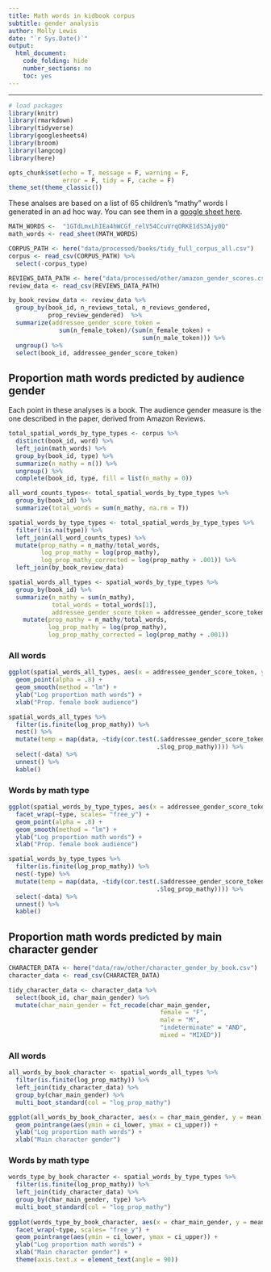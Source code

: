 ```yaml
---
title: Math words in kidbook corpus
subtitle: gender analysis
author: Molly Lewis 
date: "`r Sys.Date()`"
output: 
  html_document:
    code_folding: hide
    number_sections: no
    toc: yes
---
```

  
******

```r
# load packages
library(knitr)
library(rmarkdown)
library(tidyverse)
library(googlesheets4)
library(broom)
library(langcog)
library(here)

opts_chunk$set(echo = T, message = F, warning = F, 
               error = F, tidy = F, cache = F)
theme_set(theme_classic())

```

These analses are based on a list of 65 children's "mathy" words I generated in an ad hoc way. You can see them in a [google sheet here](https://docs.google.com/spreadsheets/d/1GTdLmxLhIEa4hWCGf_relV54CcuVrqORKE1dS3Ajy0Q/edit#gid=0). 

```r
MATH_WORDS <-  "1GTdLmxLhIEa4hWCGf_relV54CcuVrqORKE1dS3Ajy0Q"
math_words <- read_sheet(MATH_WORDS)
```

```r
CORPUS_PATH <- here("data/processed/books/tidy_full_corpus_all.csv")
corpus <- read_csv(CORPUS_PATH) %>%
  select(-corpus_type)
```

```r
REVIEWS_DATA_PATH <- here("data/processed/other/amazon_gender_scores.csv")
review_data <- read_csv(REVIEWS_DATA_PATH) 

by_book_review_data <- review_data %>%
  group_by(book_id, n_reviews_total, n_reviews_gendered,
           prop_review_gendered)  %>%
  summarize(addressee_gender_score_token =
              sum(n_female_token)/(sum(n_female_token) +
                                     sum(n_male_token))) %>%
  ungroup() %>%
  select(book_id, addressee_gender_score_token)
```


## Proportion math words predicted by audience gender

Each point in these analyses is a book. The audience gender measure is the one described in the paper, derived from Amazon Reviews. 

```r
total_spatial_words_by_type_types <- corpus %>%
  distinct(book_id, word) %>%
  left_join(math_words) %>%
  group_by(book_id, type) %>%
  summarize(n_mathy = n()) %>%
  ungroup() %>%
  complete(book_id, type, fill = list(n_mathy = 0))  

all_word_counts_types<- total_spatial_words_by_type_types %>%
  group_by(book_id) %>%
  summarize(total_words = sum(n_mathy, na.rm = T))

spatial_words_by_type_types <- total_spatial_words_by_type_types %>%
  filter(!is.na(type)) %>%
  left_join(all_word_counts_types) %>%
  mutate(prop_mathy = n_mathy/total_words,
         log_prop_mathy = log(prop_mathy),
         log_prop_mathy_corrected = log(prop_mathy + .001)) %>%
  left_join(by_book_review_data)

spatial_words_all_types <- spatial_words_by_type_types %>%
  group_by(book_id) %>%
  summarize(n_mathy = sum(n_mathy),
            total_words = total_words[1],
            addressee_gender_score_token = addressee_gender_score_token[1]) %>%
    mutate(prop_mathy = n_mathy/total_words,
           log_prop_mathy = log(prop_mathy),
           log_prop_mathy_corrected = log(prop_mathy + .001))
```

### All words
```r
ggplot(spatial_words_all_types, aes(x = addressee_gender_score_token, y = log_prop_mathy)) +
  geom_point(alpha = .8) +
  geom_smooth(method = "lm") +
  ylab("Log proportion math words") +
  xlab("Prop. female book audience")

spatial_words_all_types %>%
  filter(is.finite(log_prop_mathy)) %>%
  nest() %>%
  mutate(temp = map(data, ~tidy(cor.test(.$addressee_gender_score_token,
                                         .$log_prop_mathy)))) %>%
  select(-data) %>%
  unnest() %>%
  kable()
```

### Words by math type
```r
  
ggplot(spatial_words_by_type_types, aes(x = addressee_gender_score_token, y = log_prop_mathy)) +
  facet_wrap(~type, scales= "free_y") +
  geom_point(alpha = .8) +
  geom_smooth(method = "lm") +
  ylab("Log proportion math words") +
  xlab("Prop. female book audience")

spatial_words_by_type_types %>%
  filter(is.finite(log_prop_mathy)) %>%
  nest(-type) %>%
  mutate(temp = map(data, ~tidy(cor.test(.$addressee_gender_score_token,
                                         .$log_prop_mathy)))) %>%
  select(-data) %>%
  unnest() %>%
  kable()
```

## Proportion math words predicted by main character gender
```r
CHARACTER_DATA <- here("data/raw/other/character_gender_by_book.csv")
character_data <- read_csv(CHARACTER_DATA)

tidy_character_data <- character_data %>%
  select(book_id, char_main_gender) %>%
  mutate(char_main_gender = fct_recode(char_main_gender, 
                                          female = "F",
                                          male = "M",
                                          "indeterminate" = "AND",
                                          mixed = "MIXED")) 
```

### All words
```r
all_words_by_book_character <- spatial_words_all_types %>%  
  filter(is.finite(log_prop_mathy)) %>%
  left_join(tidy_character_data) %>%
  group_by(char_main_gender) %>%
  multi_boot_standard(col = "log_prop_mathy")

ggplot(all_words_by_book_character, aes(x = char_main_gender, y = mean)) +
  geom_pointrange(aes(ymin = ci_lower, ymax = ci_upper)) +
  ylab("Log proportion math words") +
  xlab("Main character gender")
```

### Words by math type
```r
words_type_by_book_character <- spatial_words_by_type_types %>%  
  filter(is.finite(log_prop_mathy)) %>%
  left_join(tidy_character_data) %>%
  group_by(char_main_gender, type) %>%
  multi_boot_standard(col = "log_prop_mathy")
  
ggplot(words_type_by_book_character, aes(x = char_main_gender, y = mean)) +
  facet_wrap(~type, scales= "free_y") +
  geom_pointrange(aes(ymin = ci_lower, ymax = ci_upper)) +
  ylab("Log proportion math words") +
  xlab("Main character gender") +
  theme(axis.text.x = element_text(angle = 90))
```
